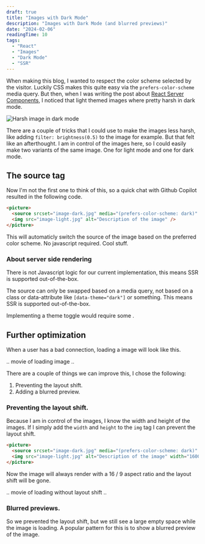 ```yaml
---
draft: true
title: "Images with Dark Mode"
description: "Images with Dark Mode (and blurred previews)"
date: "2024-02-06"
readingTime: 10
tags:
  - "React"
  - "Images"
  - "Dark Mode"
  - "SSR"
---
```


When making this blog, I wanted to respect the color scheme selected by the visitor. Luckily CSS makes this quite easy via the `prefers-color-scheme` media query. But then, when I was writing the post about [React Server Components](/blog/react-server-components), I noticed that light themed images where pretty harsh in dark mode.

<Image
  className="rounded"
  src="/images/harsh-image.png"
  alt="Harsh image in dark mode"
  priority
  width={2216}
  height={1338}
/>

There are a couple of tricks that I could use to make the images less harsh, like adding `filter: brightness(0.5)` to the image for example. But that felt like an afterthought. I am in control of the images here, so I could easily make two variants of the same image. One for light mode and one for dark mode.

## The source tag

Now I'm not the first one to think of this, so a quick chat with Github Copilot resulted in the following code.

```html
<picture>
  <source srcset="image-dark.jpg" media="(prefers-color-scheme: dark)" />
  <img src="image-light.jpg" alt="Description of the image" />
</picture>
```

This will automaticly switch the source of the image based on the preferred color scheme. No javascript required. Cool stuff.

### About server side rendering

There is not Javascript logic for our current implementation, this means SSR is supported out-of-the-box.

The source can only be swapped based on a media query, not based on a class or data-attribute like `[data-theme="dark"]` or something.
This means SSR is supported out-of-the-box.

Implementing a theme toggle would require some .

## Further optimization

When a user has a bad connection, loading a image will look like this.

.. movie of loading image ..

There are a couple of things we can improve this, I chose the following:

1. Preventing the layout shift.
2. Adding a blurred preview.

### Preventing the layout shift.

Because I am in control of the images, I know the width and height of the images. If I simply add the `width` and `height` to the `img` tag I can prevent the layout shift.

```html
<picture>
  <source srcset="image-dark.jpg" media="(prefers-color-scheme: dark)" />
  <img src="image-light.jpg" alt="Description of the image" width="1600" height="900" />
</picture>
```

Now the image will always render with a 16 / 9 aspect ratio and the layout shift will be gone.

.. movie of loading without layout shift ..

### Blurred previews.

So we prevented the layout shift, but we still see a large empty space while the image is loading. A popular pattern for this is to show a blurred preview of the image.
